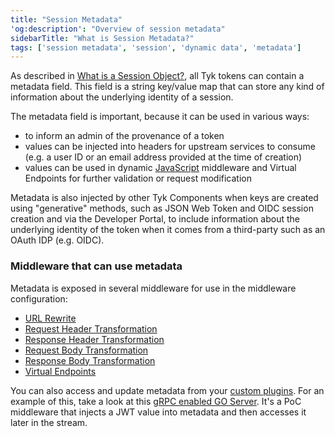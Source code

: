 ```yaml
---
title: "Session Metadata"
'og:description': "Overview of session metadata"
sidebarTitle: "What is Session Metadata?"
tags: ['session metadata', 'session', 'dynamic data', 'metadata']
---
```


As described in [What is a Session Object?](/5.5/getting-started/key-concepts/what-is-a-session-object), all Tyk tokens can contain a metadata field. This field is a string key/value map that can store any kind of information about the underlying identity of a session.

The metadata field is important, because it can be used in various ways:

- to inform an admin of the provenance of a token
- values can be injected into headers for upstream services to consume (e.g. a user ID or an email address provided at the time of creation)
- values can be used in dynamic [JavaScript](/5.5/plugins/supported-languages/javascript-middleware/middleware-scripting-guide#accessing-external-and-dynamic-data) middleware and Virtual Endpoints for further validation or request modification

Metadata is also injected by other Tyk Components when keys are created using "generative" methods, such as JSON Web Token and OIDC session creation and via the Developer Portal, to include information about the underlying identity of the token when it comes from a third-party such as an OAuth IDP (e.g. OIDC).

### Middleware that can use metadata

Metadata is exposed in several middleware for use in the middleware configuration:

- [URL Rewrite](/5.5/product-stack/tyk-gateway/middleware/url-rewrite-middleware#pattern)
- [Request Header Transformation](/5.5/transform-traffic/request-headers#injecting-dynamic-data-into-headers)
- [Response Header Transformation](/5.5/advanced-configuration/transform-traffic/response-headers#injecting-dynamic-data-into-headers)
- [Request Body Transformation](/5.5/transform-traffic/request-body#data-accessible-to-the-middleware)
- [Response Body Transformation](/5.5/advanced-configuration/transform-traffic/response-body#data-accessible-to-the-middleware)
- [Virtual Endpoints](/5.5/advanced-configuration/compose-apis/virtual-endpoints)

You can also access and update metadata from your [custom plugins](/5.5/plugins).  For an example of this, take a look at this [gRPC enabled GO Server](https://github.com/TykTechnologies/tyk-grpc-go-basicauth-jwt).  It's a PoC middleware that injects a JWT value into metadata and then accesses it later in the stream.
